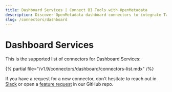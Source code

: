 ```yaml
---
title: Dashboard Services | Connect BI Tools with OpenMetadata
description: Discover OpenMetadata dashboard connectors to integrate Tableau, PowerBI, Superset & more. Complete setup guides, configurations & metadata extraction.
slug: /connectors/dashboard
---
```


# Dashboard Services

This is the supported list of connectors for Dashboard Services:

{% partial file="/v1.9/connectors/dashboard/connectors-list.mdx" /%}

If you have a request for a new connector, don't hesitate to reach out in [Slack](https://slack.open-metadata.org/) or
open a [feature request](https://github.com/open-metadata/OpenMetadata/issues/new/choose) in our GitHub repo.
